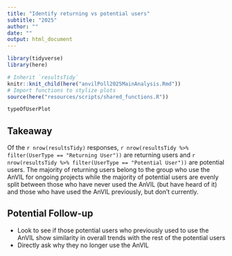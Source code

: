 ```yaml
---
title: "Identify returning vs potential users"
subtitle: "2025"
author: ""
date: ""
output: html_document
---
```


```r
library(tidyverse)
library(here)

# Inherit `resultsTidy`
knitr::knit_child(here("anvilPoll2025MainAnalysis.Rmd"))
# Import functions to stylize plots
source(here("resources/scripts/shared_functions.R"))
```

```r
typeOfUserPlot
```

## Takeaway

Of the `r nrow(resultsTidy)` responses, `r nrow(resultsTidy %>% filter(UserType == "Returning User"))` are returning users and `r nrow(resultsTidy %>% filter(UserType == "Potential User"))` are potential users. The majority of returning users belong to the group who use the AnVIL for ongoing projects while the majority of potential users are evenly split between those who have never used the AnVIL (but have heard of it) and those who have used the AnVIL previously, but don't currently.

## Potential Follow-up

- Look to see if those potential users who previously used to use the AnVIL show similarity in overall trends with the rest of the potential users
- Directly ask why they no longer use the AnVIL
